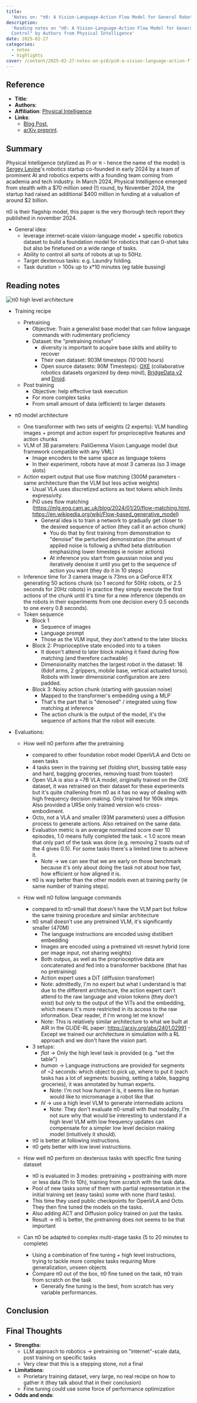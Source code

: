 ```yaml
---
title:
  'Notes on: "π0: A Vision-Language-Action Flow Model for General Robot Control"'
description:
  'Reading notes on "π0: A Vision-Language-Action Flow Model for General Robot
  Control" by Authors from Physical Intelligence'
date: 2025-02-27
categories:
  - notes
  - highlights
cover: /content/2025-02-27-notes-on-pi0/pi0-a-vision-language-action-flow-model-for-general-robot-control-cover.png
---
```


## Reference

- **Title**:
- **Authors**:
- **Affiliation**:
  [Physical Intelligence](https://www.physicalintelligence.company)
- **Links**:
  - [Blog Post](https://www.physicalintelligence.company/blog/pi0),
  - [arXiv preprint](https://arxiv.org/abs/2410.24164).

## Summary

Physical Intelligence (stylized as Pi or π - hence the name of the model) is
[Sergey Levine](https://people.eecs.berkeley.edu/~svlevine/)'s robotics startup
co-founded in early 2024 by a team of prominent AI and robotics experts with a
founding team coming from academia and tech industry. In March 2024, Physical
Intelligence emerged from stealth with a
$70 million seed (!) round, by November 2024, the startup had raised an additional $400
million in funding at a valuation of around \$2 billion.

π0 is their flagship model, this paper is the very thorough tech report they
published in november 2024.

- General idea:
  - leverage internet-scale vision-language model + specific robotics dataset to
    build a foundation model for robotics that can 0-shot taks but also be
    finetuned on a wide range of tasks.
  - Ability to control all sorts of robots at up to 50Hz.
  - Target dexterous tasks: e.g. Laundry folding.
  - Task duration > 100s up to x\*10 minutes (eg table bussing)

## Reading notes

![π0 high level architecture](/public/content/2025-02-27-notes-on-pi0/pi0-model-architecture.png)

- Training recipe
  - Pretraining
    - Objective: Train a generalist base model that can follow language commands
      with rudimentary proficiency
    - Dataset: the "pretraining mixture"
      - diversity is important to acquire base skills and ability to recover
      - Their own dataset: 903M timesteps (10'000 hours)
      - Open source datasets: 90M Timesteps):
        [OXE](https://robotics-transformer-x.github.io) (collaborative robotics
        datasets organized by deep mind),
        [BridgeData v2](https://rail-berkeley.github.io/bridgedata/) and
        [Droid](https://droid-dataset.github.io).
  - Post training
    - Objective: help effective task execution
    - For more complex tasks
    - From small amount of data (efficient) to larger datasets
- π0 model architecture
  - One transformer with two sets of weights (2 experts): VLM handling images +
    prompt and action expert for proprioceptive features and action chunks
  - VLM of 3B parameters: PaliGemma Vision Language model (but framework
    compatible with any VML)
    - Image encoders to the same space as language tokens
    - In their experiment, robots have at most 3 cameras (so 3 image slots)
  - Action expert output that use flow matching (300M parameters - same
    architecture than the VLM but less active weights)
    - Usual VLA uses discretized actions as text tokens which limits
      expressivity.
    - Pi0 uses flow matching
      (https://mlg.eng.cam.ac.uk/blog/2024/01/20/flow-matching.html,
      https://en.wikipedia.org/wiki/Flow-based_generative_model)
      - General idea is to train a network to gradually get closer to the
        desired sequence of action (they call it an action chunk)
        - You do that by first training from demonstration to "denoise" the
          perturbed demonstration (the amount of applied noise is followig a
          shifted beta distribution emphasizing lower timesteps ie noisier
          actions)
        - At inference you start from gaussian noise and you iteratively denoise
          it until you get to the sequence of action you want (they do it in 10
          steps)
  - Inference time for 3 camera image is 73ms on a GeForce RTX generating 50
    actions chunk (so 1 second for 50Hz robots, or 2.5 seconds for 20Hz robots)
    in practice they simply execute the first actions of the chunk until it's
    time for a new inference (depends on the robots in their experiments from
    one decision every 0.5 seconds to one every 0.8 seconds).
  - Token sequence
    - Block 1
      - Sequence of images
      - Language prompt
      - Those as the VLM input, they don't attend to the later blocks
    - Block 2: Proprioceptive state encoded into to a token
      - It doesn't attend to later block making it fixed during flow matching
        (and therefore cacheable)
      - Dimensionality matches the largest robot in the dataset: 18 (6dof arms,
        2 grippers, mobile base, vertical actuated torso). Robots with lower
        dimensional configuration are zero padded.
    - Block 3: Noisy action chunk (starting with gaussian noise)
      - Mapped to the transformer's embedding using a MLP
      - That's the part that is "denoised" / integrated using flow matching at
        inference
      - The action chunk is the output of the model, it's the sequence of
        actions that the robot will execute.
- Evaluations:

  - How well π0 perform after the pretraining
    - compared to other foundation robot model OpenVLA and Octo on seen tasks
    - 4 tasks seen in the training set (folding shirt, bussing table easy and
      hard, bagging groceries, removing toast from toaster)
    - Open VLA is also a ~7B VLA model, originally trained on the OXE dataset,
      it was retrained on their dataset for these experiments but it's quite
      challening from π0 as it has no way of dealing with high frequency
      decision making. Only trained for 160k steps. Also provided a UR5e only
      trained version w/o cross-embodiment.
    - Octo, not a VLA and smaller (93M parameters) uses a diffusion process to
      generate actions. Also retrained on the same data.
    - Evaluation metric is an average normalized score over 10 episodes, 1.0
      means fully completed the task. < 1.0 score mean that only part of the
      task was done (e.g. removing 2 toasts out of the 4 gives 0.5). For some
      tasks there's a limited time to achieve it.
      - Note -> we can see that we are early on those benchmark because it's
        only about doing the task not about how fast, how efficient or how
        aligned it is.
    - π0 is way better than the other models even at training parity (ie same
      number of training steps).
  - How well π0 follow language commands

    - compared to π0-small that doesn't have the VLM part but follow the same
      training procedure and similar architecture
    - π0 small doesn't use any pretrained VLM, it's significantly smaller (470M)
      - The language instructions are encoded using distilbert embedding
      - Images are encoded using a pretrained vit-resnet hybrid (one per image
        input, not sharing weights)
      - Both outpus, as well as the proprioceptive data are concatenated and fed
        into a transformer backbone (that has no pretraining)
      - Action expert uses a DiT (diffusion transfomer)
      - Note: admittedly, I'm no expert but what I understand is that due to the
        different architecture, the action expert can't attend to the raw
        language and vision tokens (they don't exist) but only to the output of
        the ViTs and the embedding, which means it's more restricted in its
        access to the raw information. Dear reader, if I'm wrong let me know!
      - Note: This is relatively similar architecture to what we built at AIR in
        the GLIDE-RL paper: https://arxiv.org/abs/2401.02991 - Except we trained
        our architecture in simulation with a RL approach and we don't have the
        vision part.
    - 3 setups:
      - _flat_ -> Only the high level task is provided (e.g. "set the table")
      - _human_ -> Language instructions are provided for segments of ~2
        seconds: which object to pick up, where to put it (each tasks has a lot
        of segments: bussing, setting a table, bagging groceries), it was
        annotated by human experts.
        - Note: I'm not how _human_ it is, it seems like no human would like to
          micromanage a robot like that
      - _hl_ -> use a high level VLM to generate intermediate actions
        - Note: They don't evaluate π0-small with that modality, I'm not sure
          why that would be interesting to understand if a high level VLM with
          low frequency updates can compensate for a simpler low level decision
          making model (intuitively it should).
    - π0 is better at following instructions.
    - π0 gets better with low level instructions.

  - How well π0 perform on dexterous tasks with specific fine tuning dataset
    - π0 is evaluated in 3 modes: pretraining + posttraining with more or less
      data (1h to 10h), training from scratch with the task data.
    - Pool of new tasks some of them with partial representation in the initial
      training set (easy tasks) some with none (hard tasks).
    - This time they used public checkpoints for OpenVLA and Octo. They then
      fine tuned the models on the tasks.
    - Also adding ACT and Diffusion policy trained on just the tasks.
    - Result -> π0 is better, the pretraining does not seems to be that
      important
  - Can π0 be adapted to complex multi-stage tasks (5 to 20 minutes to complete)
    - Using a combination of fine tuning + high level instructions, trying to
      tackle more complex tasks requiring More generalization, unseen objects
    - Compare π0 out of the box, π0 fine tuned on the task, π0 train from
      scratch on the task
      - Generally fine tuning is the best, from scratch has very variable
        performances.

## Conclusion

## Final Thoughts

- **Strengths**:
  - LLM approach to robotics -> pretraining on "internet"-scale data, post
    training on specific tasks
  - Very clear that this is a stepping stone, not a final
- **Limitations**:
  - Prorietary training dataset, very large, no real recipe on how to gather it
    (they talk about that in their conclusion)
  - Fine tuning could use some force of performance optimization
- **Odds and ends**:
